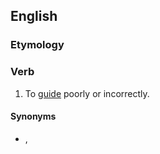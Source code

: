 ==English==

===Etymology===
{{prefix|mis|guide|lang=en}}

===Verb===
{{en-verb|misguides|misguiding|misguided|misguided}}

# To [[guide]] poorly or incorrectly.

====Synonyms====
* {{l|en|mislead}}, {{l|en|misinform}}